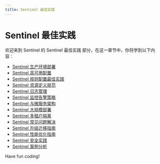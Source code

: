 ```yaml
---
title: Sentinel 最佳实践
---
```


# Sentinel 最佳实践

欢迎来到 Sentinel 的 Sentinel 最佳实践 部分，在这一章节中，你将学到以下内容：

- [Sentinel 生产环境部署](./0-sentinel-production-environment-deployment.mdx)
- [Sentinel 高可用配置](./1-sentinel-high-availability-configuration.mdx)
- [Sentinel 规则配置最佳实践](./2-sentinel-rule-configuration-best-practices.mdx)
- [Sentinel 资源定义规范](./3-sentinel-resource-definition-specification.mdx)
- [Sentinel 日志管理](./4-sentinel-log-management.mdx)
- [Sentinel 监控告警策略](./5-sentinel-monitoring-alarm-policy.mdx)
- [Sentinel 与微服务架构](./6-sentinel-and-microservices-architecture.mdx)
- [Sentinel 大规模部署](./7-sentinel-mass-deployment.mdx)
- [Sentinel 多租户隔离](./8-sentinel-multi-tenant-quarantine.mdx)
- [Sentinel 常见问题解决](./9-sentinel-frequently-asked-questions.mdx)
- [Sentinel 升级迁移指南](./10-sentinel-upgrade-migration-guide.mdx)
- [Sentinel 性能优化指南](./11-sentinel-performance-optimization-guide.mdx)
- [Sentinel 安全实践](./12-sentinel-security-practices.mdx)
- [Sentinel 案例分析](./13-sentinel-case-study.mdx)

Have fun coding!
